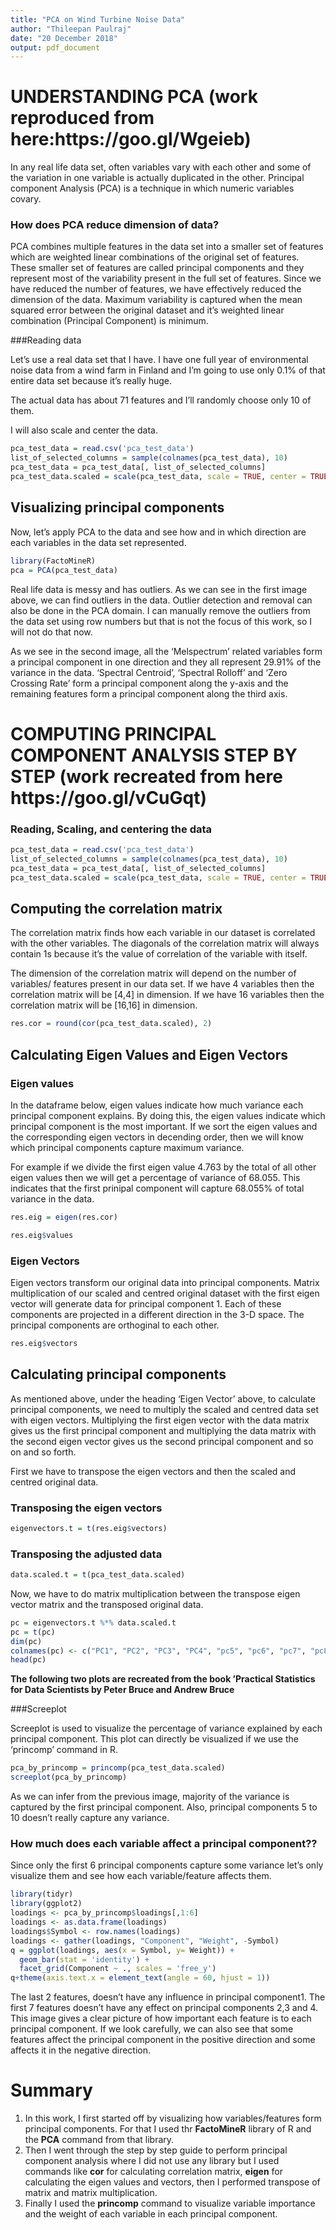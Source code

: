 ```yaml
---
title: "PCA on Wind Turbine Noise Data"
author: "Thileepan Paulraj"
date: "20 December 2018"
output: pdf_document
---
```


# UNDERSTANDING PCA (work reproduced from here:https://goo.gl/Wgeieb)

In any real life data set, often variables vary with each other and some of the variation in one variable is actually duplicated in the other. Principal component Analysis (PCA) is a technique in which numeric variables covary. 

### How does PCA reduce dimension of data? 

PCA combines multiple features in the data set into a smaller set of features which are weighted linear combinations of the original set of features. These smaller set of features are called principal components and they represent most of the variability present in the full set of features. Since we have reduced the number of features, we have effectively reduced the dimension of the data. Maximum variability is captured when the mean squared error between the original dataset and it's weighted linear combination (Principal Component) is minimum. 

###Reading data

Let's use a real data set that I have. I have one full year of environmental noise data from a wind farm in Finland and I'm going to use only 0.1% of that entire data set because it's really huge. 

The actual data has about 71 features and I'll randomly choose only 10 of them.  

I will also scale and center the data.

```r
pca_test_data = read.csv('pca_test_data')
list_of_selected_columns = sample(colnames(pca_test_data), 10)
pca_test_data = pca_test_data[, list_of_selected_columns]
pca_test_data.scaled = scale(pca_test_data, scale = TRUE, center = TRUE)
```

## Visualizing principal components

Now, let's apply PCA to the data and see how and in which direction are each variables in the data set represented. 

```r
library(FactoMineR)
pca = PCA(pca_test_data)
```

Real life data is messy and has outliers. As we can see in the first image above, we can find outliers in the data. Outlier detection and removal can also be done in the PCA domain. I can manually remove the outliers from the data set using row numbers but that is not the focus of this work, so I will not do that now. 

As we see in the second image, all the 'Melspectrum' related variables form a principal component in one direction and they all represent 29.91% of the variance in the data. 'Spectral Centroid', 'Spectral Rolloff' and 'Zero Crossing Rate' form a principal component along the y-axis and the remaining features form a principal component along the third axis. 

# COMPUTING PRINCIPAL COMPONENT ANALYSIS STEP BY STEP (work recreated from here https://goo.gl/vCuGqt)

### Reading, Scaling, and centering the data

```r
pca_test_data = read.csv('pca_test_data')
list_of_selected_columns = sample(colnames(pca_test_data), 10)
pca_test_data = pca_test_data[, list_of_selected_columns]
pca_test_data.scaled = scale(pca_test_data, scale = TRUE, center = TRUE)
```

## Computing the correlation matrix

The correlation matrix finds how each variable in our dataset is correlated with the other variables. The diagonals of the correlation matrix will always contain 1s because it's the value of correlation of the variable with itself.

The dimension of the correlation matrix will depend on the number of variables/ features present in our data set. If we have 4 variables then the correlation matrix will be [4,4] in dimension. If we have 16 variables then the correlation matrix will be [16,16] in dimension.  

```r
res.cor = round(cor(pca_test_data.scaled), 2)
```


## Calculating Eigen Values and Eigen Vectors

### Eigen values
In the dataframe below, eigen values indicate how much variance each principal component explains. By doing this, the eigen values indicate which principal component is the most important. If we sort the eigen values and the corresponding eigen vectors in decending order, then we will know which principal components capture maximum variance.

For example if we divide the first eigen value 4.763 by the total of all other eigen values then we will get a percentage of variance of 68.055. This indicates that the first prinipal component will capture 68.055% of total variance in the data. 

```r
res.eig = eigen(res.cor)

res.eig$values
```

### Eigen Vectors

Eigen vectors transform our original data into principal components.  Matrix multiplication of our scaled and centred original dataset with the first eigen vector will generate data for principal component 1. Each of these components are projected in a different direction in the 3-D space. The principal components are orthoginal to each other.

```r
res.eig$vectors
```


## Calculating principal components

As mentioned above, under the heading 'Eigen Vector' above, to calculate principal components, we need to multiply the scaled and centred data set with eigen vectors. Multiplying the first eigen vector with the data matrix gives us the first principal component and multiplying the data matrix with the second eigen vector gives us the second principal component and so on and so forth. 

First we have to transpose the eigen vectors and then the scaled and centred original data.

### Transposing the eigen vectors
```r
eigenvectors.t = t(res.eig$vectors)
```

### Transposing the adjusted data 

```r
data.scaled.t = t(pca_test_data.scaled)
```

Now, we have to do matrix multiplication between the transpose eigen vector matrix and the transposed original data. 

```r
pc = eigenvectors.t %*% data.scaled.t
pc = t(pc)
dim(pc)
colnames(pc) <- c("PC1", "PC2", "PC3", "PC4", "pc5", "pc6", "pc7", "pc8", "pc9", "pc10")
head(pc)
```

**The following two plots are recreated from the book 'Practical Statistics for Data Scientists by Peter Bruce and Andrew Bruce**

###Screeplot 

Screeplot is used to visualize the percentage of variance explained by each principal component. This plot can directly be visualized if we use the 'princomp' command in R. 

```r
pca_by_princomp = princomp(pca_test_data.scaled)
screeplot(pca_by_princomp)
```
As we can infer from the previous image, majority of the variance is captured by the first principal component. Also, principal components 5 to 10 doesn't really capture any variance. 


### How much does each variable affect a principal component?? 

Since only the first 6 principal components capture some variance let's only visualize them and see how each variable/feature affects them. 

```r
library(tidyr)
library(ggplot2)
loadings <- pca_by_princomp$loadings[,1:6]
loadings <- as.data.frame(loadings)
loadings$Symbol <- row.names(loadings)
loadings <- gather(loadings, "Component", "Weight", -Symbol)
q = ggplot(loadings, aes(x = Symbol, y= Weight)) + 
  geom_bar(stat = 'identity') + 
  facet_grid(Component ~ ., scales = 'free_y')
q+theme(axis.text.x = element_text(angle = 60, hjust = 1))
```

The last 2  features, doesn't have any influence in principal component1. The first 7 features doesn't have any effect on principal components 2,3 and 4. This image gives a clear picture of how important each feature is to each principal component. If we look carefully, we can also see that some features affect the principal component in the positive direction and some affects it in the negative direction. 

# Summary

1. In this work, I first started off by visualizing how variables/features form principal components. For that I used thr **FactoMineR** library of R and the **PCA** command from that library.
2. Then I went through the step by step guide to perform principal component analysis where I did not use any library but I used commands like **cor** for calculating correlation matrix, **eigen** for calculating the eigen values and vectors, then I performed transpose of matrix and matrix multiplication. 
3. Finally I used the **princomp** command to visualize variable importance and the weight of each variable in each principal component. 

